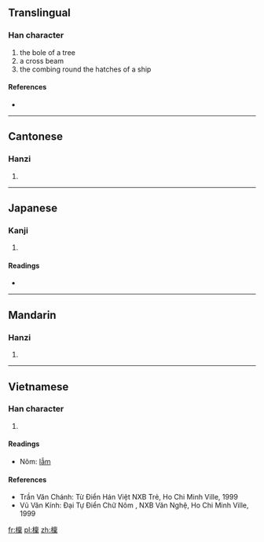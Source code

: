 {{also|檩}}
==Translingual==

===Han character===
{{Han char|rn=75|rad=木|as=13|sn=17|four=4099<sub>1</sub>|canj=木卜田木 (DYWD)}}

# the bole of a tree
# a cross beam
# the combing round the hatches of a ship

====References====
* {{Han ref|kx=0556.010|dkj=15633|dj=0945.230|hdz=80021.090|uh=6A81|ud=27265|bh=ECF5|bd=60661}}

----

==Cantonese==

===Hanzi===
{{yue-hanzi|jyut=|y=lam5|sim=檩}}

# {{defn|Cantonese|sort=木13}}

----

==Japanese==

===Kanji===
{{ja-kanji|grade=|rs=木13}}

# {{defn|Japanese|sort=木13}}

====Readings====
* {{ja-readings|on=[[りん]] (rin)|kun=[[けた]] (keta)}}

----

==Mandarin==

===Hanzi===
{{cmn-hanzi|sim=檩|pin=[[lǐn]] ([[lin3]]), [[shā]] ([[sha1]])|wg=lin<sup>3</sup>, sha<sup>1</sup>}}

# {{defn|Mandarin|sort=木13}}

----

==Vietnamese==

===Han character===
{{vi-hantu|lẫm|rs=木13}}

# {{defn|Vietnamese|sort=木13}}

====Readings====
* Nôm: [[lẫm]]

====References====
* Trần Văn Chánh: Từ Điển Hán Việt NXB Trẻ, Ho Chi Minh Ville, 1999
* Vũ Văn Kính: Đại Tự Điển Chữ Nôm , NXB Văn Nghệ, Ho Chi Minh Ville, 1999

[[fr:檁]]
[[pl:檁]]
[[zh:檁]]